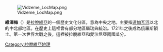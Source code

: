 {{Unreferenced|time=2021-05-16T03:30:42+00:00}}
[[File:Vidzeme_LocMap.png|thumb]]

'''維澤梅'''（{{lang-lv|Vidzeme}}）是[[拉脫維亞|拉脫維亞]]的一個歷史文化分區，意為中央之地。主要指[[道加瓦河|道加瓦河]]以北的中北部地區。在歷史上這裡曾有部分地區屬瑞典統治。1721年之後成為俄羅斯領土。第一次世界大戰之後，這裡被拉脫維亞和愛沙尼亞兩國瓜分。

[[Category:拉脫維亞地理|Category:拉脫維亞地理]]
